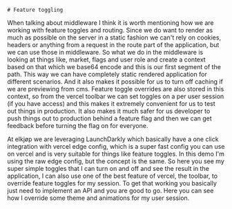 
<TwoColumns>
  <Column className="flex flex-col justify-center items-center gap-4">
  
    # Feature toggling

  </Column>

  <Column className="flex justify-center items-center">
  <div className="flex flex-col justify-center items-center gap-2">
    <Toggle on />
    <Toggle />
    <Toggle />
  </div>
  </Column>
</TwoColumns>

<Notes>
When talking about middleware I think it is worth mentioning how we are working with feature toggles and routing. Since we do want to render as much as possible on the server in a static fashion we can't rely on cookies, headers or anything from a request in the route part of the application, but we can use those in middleware. So what we do in the middleware is looking at things like, market, flags and user role and create a context based on that which we base64 encode and this is our first segment of the path. This way we can have completely static rendered application for different scenarios. And it also makes it possible for us to turn off caching if we are previewing from cms. Feature toggle overrides are also stored in this context, so from the vercel toolbar we can set toggles on a per user session (if you have access) and this makes it extremely convenient for us to test out things in production. It also makes it much safer for us developer to push things out to production behind a feature flag and then we can get feedback before turning the flag on for everyone.

At elkjøp we are leveraging LaunchDarkly which basically have a one click integration with vercel edge config, which is a super fast config you can use on vercel and is very suitable for things like feature toggles. In this demo I'm using the raw edge config, but the concept is the same. So here you see my super simple toggles that I can turn on and off and see the result in the application, I can also use one of the best feature of vercel, the toolbar, to override feature toggles for my session. To get that working you basically just need to implement an API and you are good to go. Here you can see how I override some theme and animations for my user session.
</Notes>